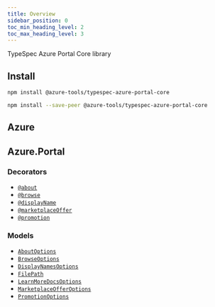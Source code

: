 ```yaml
---
title: Overview
sidebar_position: 0
toc_min_heading_level: 2
toc_max_heading_level: 3
---
```



TypeSpec Azure Portal Core library

## Install

<Tabs>
<TabItem  label="In a spec" default>

```bash
npm install @azure-tools/typespec-azure-portal-core
```

</TabItem>
<TabItem  label="In a library" default>

```bash
npm install --save-peer @azure-tools/typespec-azure-portal-core
```

</TabItem>
</Tabs>

## Azure

## Azure.Portal

### Decorators

- [`@about`](./decorators.md#@Azure.Portal.about)
- [`@browse`](./decorators.md#@Azure.Portal.browse)
- [`@displayName`](./decorators.md#@Azure.Portal.displayName)
- [`@marketplaceOffer`](./decorators.md#@Azure.Portal.marketplaceOffer)
- [`@promotion`](./decorators.md#@Azure.Portal.promotion)

### Models

- [`AboutOptions`](./data-types.md#Azure.Portal.AboutOptions)
- [`BrowseOptions`](./data-types.md#Azure.Portal.BrowseOptions)
- [`DisplayNamesOptions`](./data-types.md#Azure.Portal.DisplayNamesOptions)
- [`FilePath`](./data-types.md#Azure.Portal.FilePath)
- [`LearnMoreDocsOptions`](./data-types.md#Azure.Portal.LearnMoreDocsOptions)
- [`MarketplaceOfferOptions`](./data-types.md#Azure.Portal.MarketplaceOfferOptions)
- [`PromotionOptions`](./data-types.md#Azure.Portal.PromotionOptions)
